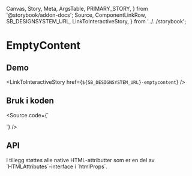   Canvas,
  Story,
  Meta,
  ArgsTable,
  PRIMARY_STORY,
} from '@storybook/addon-docs';
  Source,
  ComponentLinkRow,
  SB_DESIGNSYSTEM_URL,
  LinkToInteractiveStory,
} from '../../storybook';

<Meta title="Design system/EmptyContent/API" component={EmptyContent} />

# EmptyContent

<ComponentLinkRow
  docsHref="https://design.domstol.no/987b33f71/p/92d5ef-emptycontentview/b/007750"
  figmaHref="https://www.figma.com/file/ewqSDmkgqDQ5PyOsRp4V5b/DDS-Komponenter?node-id=12387%3A221195&t=ygT73thALrQ1LGjN-1"
  githubHref="https://github.com/domstolene/designsystem/tree/master/components/src/components/EmptyContent"
/>

## Demo

<Canvas>
  <Story id="design-system-emptycontent--overview" />
</Canvas>

<LinkToInteractiveStory href={`${SB_DESIGNSYSTEM_URL}-emptycontent`} />

## Bruk i koden

<Source code={`

<EmptyContent message="Du har ikke gjort noen valg" />
`} />

## API

<ArgsTable story={PRIMARY_STORY} />
I tillegg støttes alle native HTML-attributter som er en del av `HTMLAttributes<HTMLDivElement>`-interface i `htmlProps`.
